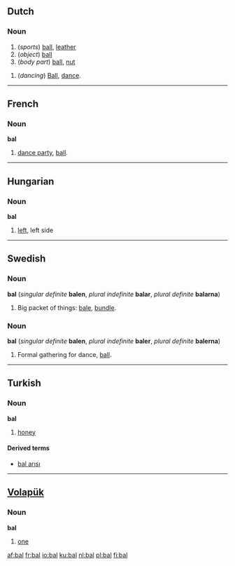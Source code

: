 ==Dutch==

===Noun===
{{nl-noun|m|ballen|balletje}}
# (''sports'') [[ball]], [[leather]]
# (''object'') [[ball]]
# (''body part'') [[ball]], [[nut]]

{{nl-noun|n|bals|balletje}}
# (''dancing'') [[ball|Ball]], [[dance]].

----
==French==

===Noun===
'''bal''' {{m}}
# [[dance party]], [[ball]].

----
==Hungarian==

===Noun===
'''bal'''
# [[left]], left side

----
==Swedish==

===Noun===
'''bal''' {{c}} (''singular definite'' '''balen''', ''plural indefinite'' '''balar''', ''plural definite'' '''balarna''')

# Big packet of things: [[bale]], [[bundle]].

===Noun===
'''bal''' {{c}} (''singular definite'' '''balen''', ''plural indefinite'' '''baler''', ''plural definite'' '''balerna''')

# Formal gathering for dance, [[ball]].

----
==Turkish==

===Noun===
'''bal'''
# [[honey]]

====Derived terms====
*[[bal arısı]]

----
==[[Volapük]]==

===Noun===
'''bal'''
# [[one]]

[[af:bal]]
[[fr:bal]]
[[io:bal]]
[[ku:bal]]
[[nl:bal]]
[[pl:bal]]
[[fi:bal]]